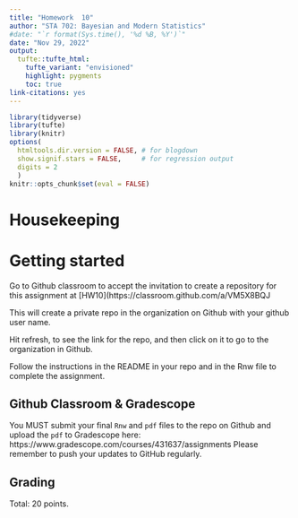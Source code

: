 ```yaml
---
title: "Homework  10"
author: "STA 702: Bayesian and Modern Statistics"
#date: "`r format(Sys.time(), '%d %B, %Y')`"
date: "Nov 29, 2022"
output: 
  tufte::tufte_html:
    tufte_variant: "envisioned"
    highlight: pygments
    toc: true
link-citations: yes
---
```


```r
library(tidyverse)
library(tufte)
library(knitr)
options(
  htmltools.dir.version = FALSE, # for blogdown
  show.signif.stars = FALSE,     # for regression output
  digits = 2
  )
knitr::opts_chunk$set(eval = FALSE)
```

# Housekeeping


# Getting started

Go to Github classroom to  accept the invitation to create a repository for this assignment  at [HW10](https://classroom.github.com/a/VM5X8BQJ

This will create a private repo in the  organization on Github with your github user name. 

Hit refresh, to see the link for the repo, and then click on it to go to the  organization in Github.

Follow the instructions in the README in your repo and in the  Rnw file to complete the assignment. 

## Github Classroom & Gradescope

You MUST submit your final `Rnw` and  `pdf` files to the repo on Github and upload the `pdf` to Gradescope here:  https://www.gradescope.com/courses/431637/assignments  Please remember to push your updates to GitHub regularly.


## Grading

Total: 20 points.
  